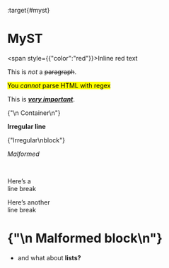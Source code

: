 :target{#myst}

# MyST

<span style={{"color":"red"}}>Inline red text</span>

This is <em>not</em> a <s>paragraph</s>.

<mark>You <em>cannot</em> parse HTML with regex</mark>

This is <u><strong><em>very important</em></strong></u>.

<div className="container">
  {"\n  Container\n"}
</div>

<strong>Irregular
line</strong>

<div>
  {"Irregular\nblock"}
</div>

<em>Malformed</em>

<br />

Here’s a <br /> line break

Here’s another
<br />
line break

<h1>
  {"\n  Malformed block\n"}
</h1>

- and what about <strong>lists?</strong>
